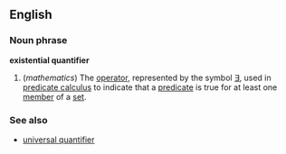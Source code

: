 ==English==
===Noun phrase===
'''existential quantifier'''

#(''mathematics'') The [[operator]], represented by the symbol [[∃]], used in [[predicate calculus]] to indicate that a [[predicate]] is true for at least one [[member]] of a [[set]].

===See also===
*[[universal quantifier]]